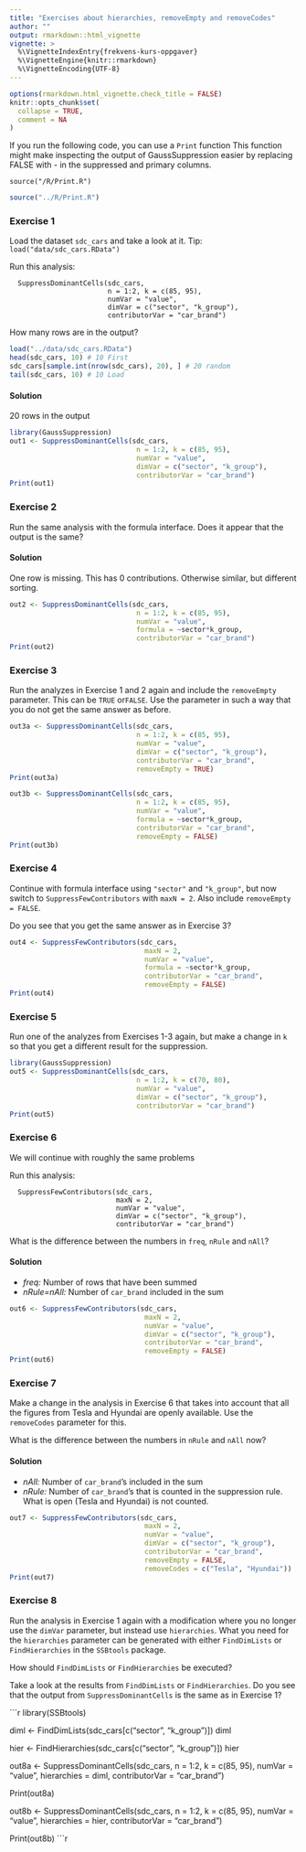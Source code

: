 ```yaml
---
title: "Exercises about hierarchies, removeEmpty and removeCodes"
author: ""
output: rmarkdown::html_vignette
vignette: >
  %\VignetteIndexEntry{frekvens-kurs-oppgaver}
  %\VignetteEngine{knitr::rmarkdown}
  %\VignetteEncoding{UTF-8}
---
```


```r
options(rmarkdown.html_vignette.check_title = FALSE)
knitr::opts_chunk$set(
  collapse = TRUE,
  comment = NA
)

```


If you run the following code, you can use a `Print` function
This function might make  inspecting the output of GaussSuppression
easier by replacing FALSE with - in the suppressed and primary columns.

`source("/R/Print.R")`


```r
source("../R/Print.R")
```



### Exercise 1

Load the dataset `sdc_cars` and take a look at it. Tip: `load("data/sdc_cars.RData")`

Run this analysis:

```
  SuppressDominantCells(sdc_cars, 
                        n = 1:2, k = c(85, 95), 
                        numVar = "value", 
                        dimVar = c("sector", "k_group"), 
                        contributorVar = "car_brand")
```


How many rows are in the output?

```r
load("../data/sdc_cars.RData")
head(sdc_cars, 10) # 10 First
sdc_cars[sample.int(nrow(sdc_cars), 20), ] # 20 random
tail(sdc_cars, 10) # 10 Load
```



#### Solution
20 rows in the output


```r
library(GaussSuppression)
out1 <- SuppressDominantCells(sdc_cars,
                               n = 1:2, k = c(85, 95),
                               numVar = "value",
                               dimVar = c("sector", "k_group"),
                               contributorVar = "car_brand")
Print(out1)
```


### Exercise 2

Run the same analysis with the formula interface.
Does it appear that the output is the same?


#### Solution

One row is missing. This has 0 contributions. Otherwise similar, but different sorting.



```r
out2 <- SuppressDominantCells(sdc_cars,
                               n = 1:2, k = c(85, 95),
                               numVar = "value",
                               formula = ~sector*k_group,
                               contributorVar = "car_brand")
Print(out2)
```




### Exercise 3

Run the analyzes in Exercise 1 and 2 again and include the `removeEmpty` parameter. 
This can be `TRUE` or` FALSE`. 
Use the parameter in such a way that you do not get the same answer as before.


```r
out3a <- SuppressDominantCells(sdc_cars,
                               n = 1:2, k = c(85, 95),
                               numVar = "value",
                               dimVar = c("sector", "k_group"),
                               contributorVar = "car_brand",
                               removeEmpty = TRUE)
Print(out3a)

out3b <- SuppressDominantCells(sdc_cars,
                               n = 1:2, k = c(85, 95),
                               numVar = "value",
                               formula = ~sector*k_group,
                               contributorVar = "car_brand",
                               removeEmpty = FALSE)
Print(out3b)

```



### Exercise 4

Continue with formula interface using `"sector"` and `"k_group"`, but now switch to `SuppressFewContributors` with `maxN = 2`.
Also include `removeEmpty = FALSE`.

Do you see that you get the same answer as in Exercise 3?


```r
out4 <- SuppressFewContributors(sdc_cars,
                                 maxN = 2,
                                 numVar = "value",
                                 formula = ~sector*k_group,
                                 contributorVar = "car_brand",
                                 removeEmpty = FALSE)
Print(out4)

```





### Exercise 5


Run one of the analyzes from Exercises 1-3 again, but make a change in `k` so that you get a different result for the suppression.


```r
library(GaussSuppression)
out5 <- SuppressDominantCells(sdc_cars,
                               n = 1:2, k = c(70, 80),
                               numVar = "value",
                               dimVar = c("sector", "k_group"),
                               contributorVar = "car_brand")
Print(out5)
```




### Exercise 6

We will continue with roughly the same problems

Run this analysis:

```
  SuppressFewContributors(sdc_cars, 
                          maxN = 2, 
                          numVar = "value", 
                          dimVar = c("sector", "k_group"), 
                          contributorVar = "car_brand")
```

What is the difference between the numbers in `freq`, `nRule` and `nAll`?

#### Solution

   * *freq:* Number of rows that have been summed
   * *nRule=nAll:* Number of `car_brand` included in the sum

```r
out6 <- SuppressFewContributors(sdc_cars,
                                 maxN = 2,
                                 numVar = "value",
                                 dimVar = c("sector", "k_group"),
                                 contributorVar = "car_brand",
                                 removeEmpty = FALSE)
Print(out6)
```


### Exercise 7

Make a change in the analysis in Exercise 6 that takes into account that all the figures from Tesla and Hyundai are openly available. Use the `removeCodes` parameter for this.

What is the difference between the numbers in `nRule` and `nAll` now?

#### Solution

   * *nAll:* Number of `car_brand`'s included in the sum
   * *nRule:* Number of `car_brand`'s that is counted in the suppression rule. What is open (Tesla and Hyundai) is not counted.



```r
out7 <- SuppressFewContributors(sdc_cars,
                                 maxN = 2,
                                 numVar = "value",
                                 dimVar = c("sector", "k_group"),
                                 contributorVar = "car_brand",
                                 removeEmpty = FALSE,
                                 removeCodes = c("Tesla", "Hyundai"))
Print(out7)
```



### Exercise 8


Run the analysis in Exercise 1 again with a modification where you no longer use the `dimVar` parameter, but instead use `hierarchies`. What you need for the `hierarchies` parameter can be generated with either `FindDimLists` or `FindHierarchies` in the `SSBtools` package. 

How should `FindDimLists` or `FindHierarchies` be executed?

Take a look at the results from `FindDimLists` or `FindHierarchies`. 
Do you see that the output from `SuppressDominantCells` is the same as in Exercise 1?

```r
library(SSBtools)

diml <- FindDimLists(sdc_cars[c("sector", "k_group")])
diml

hier <- FindHierarchies(sdc_cars[c("sector", "k_group")])
hier


out8a <- SuppressDominantCells(sdc_cars,
                               n = 1:2, k = c(85, 95),
                               numVar = "value",
                               hierarchies = diml,
                               contributorVar = "car_brand")

Print(out8a)

out8b <- SuppressDominantCells(sdc_cars,
                               n = 1:2, k = c(85, 95),
                               numVar = "value",
                               hierarchies = hier,
                               contributorVar = "car_brand")

Print(out8b)
```r
